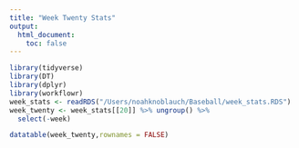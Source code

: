 ```yaml
---
title: "Week Twenty Stats"
output: 
  html_document:
    toc: false
---
```



```r
library(tidyverse)
library(DT)
library(dplyr)
library(workflowr)
week_stats <- readRDS("/Users/noahknoblauch/Baseball/week_stats.RDS")
week_twenty <- week_stats[[20]] %>% ungroup() %>%
  select(-week)

```

```r
datatable(week_twenty,rownames = FALSE)
```
